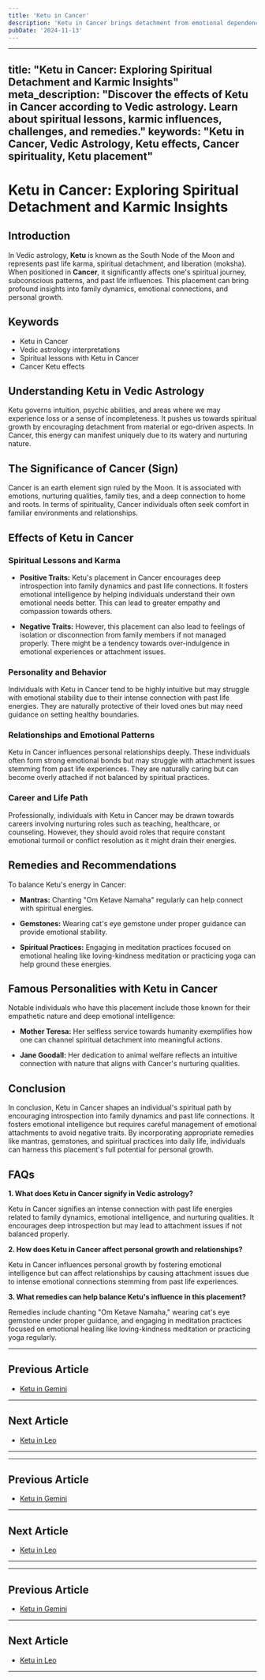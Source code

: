 ```yaml
---
title: 'Ketu in Cancer'
description: 'Ketu in Cancer brings detachment from emotional dependencies and familial attachments. Individuals may feel disconnected from family or struggle with expressing emotions but possess strong intuitive abilities.'
pubDate: '2024-11-13'
---
```


--- 
title: "Ketu in Cancer: Exploring Spiritual Detachment and Karmic Insights"
meta_description: "Discover the effects of Ketu in Cancer according to Vedic astrology. Learn about spiritual lessons, karmic influences, challenges, and remedies."
keywords: "Ketu in Cancer, Vedic Astrology, Ketu effects, Cancer spirituality, Ketu placement"
---

# Ketu in Cancer: Exploring Spiritual Detachment and Karmic Insights

## Introduction

In Vedic astrology, **Ketu** is known as the South Node of the Moon and represents past life karma, spiritual detachment, and liberation (moksha). When positioned in **Cancer**, it significantly affects one's spiritual journey, subconscious patterns, and past life influences. This placement can bring profound insights into family dynamics, emotional connections, and personal growth.

## Keywords

- Ketu in Cancer
- Vedic astrology interpretations
- Spiritual lessons with Ketu in Cancer
- Cancer Ketu effects

## Understanding Ketu in Vedic Astrology

Ketu governs intuition, psychic abilities, and areas where we may experience loss or a sense of incompleteness. It pushes us towards spiritual growth by encouraging detachment from material or ego-driven aspects. In Cancer, this energy can manifest uniquely due to its watery and nurturing nature.

## The Significance of Cancer (Sign)

Cancer is an earth element sign ruled by the Moon. It is associated with emotions, nurturing qualities, family ties, and a deep connection to home and roots. In terms of spirituality, Cancer individuals often seek comfort in familiar environments and relationships.

## Effects of Ketu in Cancer

### Spiritual Lessons and Karma

- **Positive Traits:** Ketu's placement in Cancer encourages deep introspection into family dynamics and past life connections. It fosters emotional intelligence by helping individuals understand their own emotional needs better. This can lead to greater empathy and compassion towards others.
  
- **Negative Traits:** However, this placement can also lead to feelings of isolation or disconnection from family members if not managed properly. There might be a tendency towards over-indulgence in emotional experiences or attachment issues.

### Personality and Behavior

Individuals with Ketu in Cancer tend to be highly intuitive but may struggle with emotional stability due to their intense connection with past life energies. They are naturally protective of their loved ones but may need guidance on setting healthy boundaries.

### Relationships and Emotional Patterns

Ketu in Cancer influences personal relationships deeply. These individuals often form strong emotional bonds but may struggle with attachment issues stemming from past life experiences. They are naturally caring but can become overly attached if not balanced by spiritual practices.

### Career and Life Path

Professionally, individuals with Ketu in Cancer may be drawn towards careers involving nurturing roles such as teaching, healthcare, or counseling. However, they should avoid roles that require constant emotional turmoil or conflict resolution as it might drain their energies.

## Remedies and Recommendations

To balance Ketu's energy in Cancer:

- **Mantras:** Chanting "Om Ketave Namaha" regularly can help connect with spiritual energies.
  
- **Gemstones:** Wearing cat's eye gemstone under proper guidance can provide emotional stability.
  
- **Spiritual Practices:** Engaging in meditation practices focused on emotional healing like loving-kindness meditation or practicing yoga can help ground these energies.

## Famous Personalities with Ketu in Cancer

Notable individuals who have this placement include those known for their empathetic nature and deep emotional intelligence:

- **Mother Teresa:** Her selfless service towards humanity exemplifies how one can channel spiritual detachment into meaningful actions.
  
- **Jane Goodall:** Her dedication to animal welfare reflects an intuitive connection with nature that aligns with Cancer's nurturing qualities.

## Conclusion

In conclusion, Ketu in Cancer shapes an individual's spiritual path by encouraging introspection into family dynamics and past life connections. It fosters emotional intelligence but requires careful management of emotional attachments to avoid negative traits. By incorporating appropriate remedies like mantras, gemstones, and spiritual practices into daily life, individuals can harness this placement's full potential for personal growth.

## FAQs

**1. What does Ketu in Cancer signify in Vedic astrology?**

Ketu in Cancer signifies an intense connection with past life energies related to family dynamics, emotional intelligence, and nurturing qualities. It encourages deep introspection but may lead to attachment issues if not balanced properly.

**2. How does Ketu in Cancer affect personal growth and relationships?**

Ketu in Cancer influences personal growth by fostering emotional intelligence but can affect relationships by causing attachment issues due to intense emotional connections stemming from past life experiences.

**3. What remedies can help balance Ketu's influence in this placement?**

Remedies include chanting "Om Ketave Namaha," wearing cat's eye gemstone under proper guidance, and engaging in meditation practices focused on emotional healing like loving-kindness meditation or practicing yoga regularly.

---

## Previous Article
- [Ketu in Gemini](/blogs-md/0809_Ketu_in_Rashi/080903_Ketu_in_Gemini.mdx)

---

## Next Article
- [Ketu in Leo](/blogs-md/0809_Ketu_in_Rashi/080905_Ketu_in_Leo.mdx)

---
---

## Previous Article
- [Ketu in Gemini](080903_Ketu_in_Gemini.mdx)

---

## Next Article
- [Ketu in Leo](080905_Ketu_in_Leo.mdx)

---
---

## Previous Article
- [Ketu in Gemini](080903_Ketu_in_Gemini.mdx)

---

## Next Article
- [Ketu in Leo](080905_Ketu_in_Leo.mdx)

---
